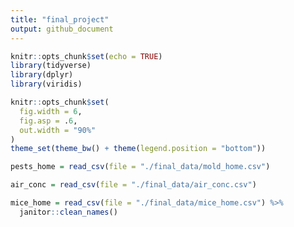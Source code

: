```yaml
---
title: "final_project"
output: github_document
---
```


```r
knitr::opts_chunk$set(echo = TRUE)
library(tidyverse)
library(dplyr)
library(viridis)

knitr::opts_chunk$set(
  fig.width = 6,
  fig.asp = .6,
  out.width = "90%"
)
theme_set(theme_bw() + theme(legend.position = "bottom"))
```


```r
pests_home = read_csv(file = "./final_data/mold_home.csv")

air_conc = read_csv(file = "./final_data/air_conc.csv")

mice_home = read_csv(file = "./final_data/mice_home.csv") %>%
  janitor::clean_names()



```

